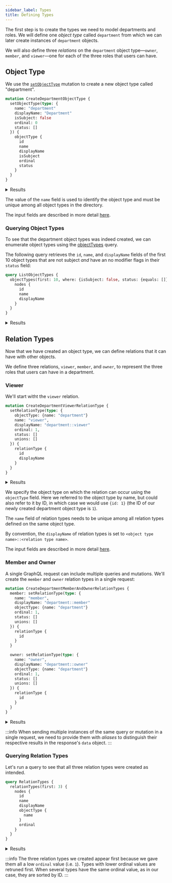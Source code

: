 ```yaml
---
sidebar_label: Types
title: Defining Types
---
```


The first step is to create the types we need to model departments and roles. We will define one _object type_ called
`department` from which we can later create instances of `department` objects.

We will also define three _relations_ on the `department` object type&mdash;`owner`, `member`, and `viewer`&mdash;one for each of
the three roles that users can have.

## Object Type

We use the [`setObjectType`](/docs/directory-api-reference/schema/object-types/mutations/set-object-type) mutation to create a new
object type called "department".

```graphql title="Query"
mutation CreateDepartmentObjectType {
  setObjectType(type: {
    name: "department"
    displayName: "Department"
    isSubject: false
    ordinal: 0
    status: []
  }) {
    objectType {
      id
      name
      displayName
      isSubject
      ordinal
      status
    }
  }
}
```

<details>
  <summary>Results</summary>
  <div><span/>

```json
{
  "data": {
    "setObjectType": {
      "objectType": {
        "id": 1,
        "name": "department",
        "displayName": "Department",
        "isSubject": false,
        "ordinal": 0,
        "status": []
      }
    }
  }
}
```
  </div>
</details>

The value of the `name` field is used to identify the object type and must be unique among all object types in the directory.

The input fields are described in more detail [here](/docs/directory-api-reference/schema/object-types/inputs/set-object-type-input).

### Querying Object Types

To see that the department object types was indeed created, we can enumerate object types using the
[objectTypes](/docs/directory-api-reference/schema/object-types/queries/object-types) query.

The following query retrieves the `id`, `name`, and `displayName` fields of the first 10 object types that are not subject
_and_ have an no modifier flags in their `status` field:

```graphql title="Query"
query ListObjectTypes {
  objectTypes(first: 10, where: {isSubject: false, status: {equals: []}}) {
    nodes {
      id
      name
      displayName
    }
  }
}
```

<details>
  <summary>Results</summary>
  <div><span/>

```json
{
  "data": {
    "objectTypes": {
      "nodes": [
        {
          "id": 1,
          "name": "department",
          "displayName": "Department"
        },
        {
          "id": 10004,
          "name": "application",
          "displayName": "Application"
        },
        {
          "id": 10005,
          "name": "resource",
          "displayName": "Resource"
        }
      ]
    }
  }
}
```
  </div>
</details>


## Relation Types

Now that we have created an object type, we can define relations that it can have with other objects.

We define three relations, `viewer`, `member`, and `owner`, to represent the three roles that users can have in a
department.

### Viewer

We'll start witht the `viewer` relation.


```graphql title="Query"
mutation CreateDepartmentViewerRelationType {
  setRelationType(type: {
    objectType: {name: "department"}
    name: "viewer",
    displayName: "department::viewer"
    ordinal: 1,
    status: []
    unions: []
  }) {
    relationType {
      id
      displayName
    }
  }
}
```

<details>
  <summary>Results</summary>
  <div><span/>

```json
{
  "data": {
    "setRelationType": {
      "relationType": {
        "id": 2,
        "displayName": "department::viewer"
      }
    }
  }
}
```
  </div>
</details>

We specify the object type on which the relation can occur using the `objectType` field. Here we referred to the
object type by name, but could also refer to it by ID, in which case we would use `{id: 1}` (the ID of our newly
created department object type is `1`).

The `name` field of relation types needs to be unique among all relation types defined on the same object type.

By convention, the `displayName` of relation types is set to `<object type name>::<relation type name>`.

The input fields are described in more detail
[here](/docs/directory-api-reference/schema/relation-types/inputs/set-relation-type-input).


### Member and Owner

A single GraphQL request can include multiple queries and mutations. We'll create the `member` and `owner` relation
types in a single request:

```graphql title="Query"
mutation CreateDepartmentMemberAndOwnerRelationTypes {
  member: setRelationType(type: {
    name: "member",
    displayName: "department::member"
    objectType: {name: "department"}
    ordinal: 1,
    status: []
    unions: []
  }) {
    relationType {
      id
    }
  }

  owner: setRelationType(type: {
    name: "owner",
    displayName: "department::owner"
    objectType: {name: "department"}
    ordinal: 1,
    status: []
    unions: []
  }) {
    relationType {
      id
    }
  }
}
```

<details>
  <summary>Results</summary>
  <div><span/>

```json
{
  "data": {
    "member": {
      "relationType": {
        "id": 3,
        "displayName": "department::member"
      }
    },
    "owner": {
      "relationType": {
        "id": 4,
        "displayName": "department::owner"
      }
    }
  }
}
```
  </div>
</details>

:::info
When sending multiple instances of the same query or mutation in a single request, we need to provide them with
_aliases_ to distinguish their respective results in the response's `data` object.
:::

### Querying Relation Types

Let's run a query to see that all three relation types were created as intended.

```graphql title="Query"
query RelationTypes {
  relationTypes(first: 3) {
    nodes {
      id
      name
      displayName
      objectType {
        name
      }
      ordinal
    }
  }
}
```

<details>
  <summary>Results</summary>
  <div><span/>

```json
{
  "data": {
    "relationTypes": {
      "nodes": [
        {
          "id": 2,
          "name": "viewer",
          "displayName": "department::viewer",
          "objectType": {
            "name": "department"
          },
          "ordinal": 1,
        },
        {
          "id": 3,
          "name": "member",
          "displayName": "department::member",
          "objectType": {
            "name": "department"
          },
          "ordinal": 1,
        },
        {
          "id": 4,
          "name": "owner",
          "displayName": "department::owner",
          "objectType": {
            "name": "department"
          },
          "ordinal": 1,
        }
      ]
    }
  }
}
```
  </div>
</details>

:::info
The three relation types we created appear first because we gave them all a low `ordinal` value (i.e. `1`).
Types with lower ordinal values are retruned first. When several types have the same ordinal value, as in our case,
they are sorted by ID.
:::
